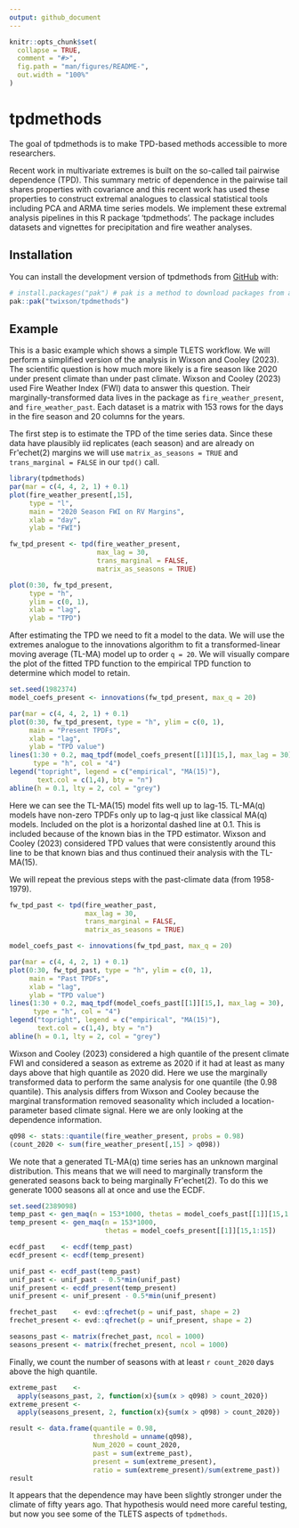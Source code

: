 ```yaml
---
output: github_document
---
```


<!-- README.md is generated from README.Rmd. Please edit that file -->

```r
knitr::opts_chunk$set(
  collapse = TRUE,
  comment = "#>",
  fig.path = "man/figures/README-",
  out.width = "100%"
)
```

# tpdmethods

<!-- badges: start -->
<!-- badges: end -->

The goal of tpdmethods is to make TPD-based methods accessible to more researchers. 

Recent work in multivariate extremes is built on the so-called tail pairwise 
dependence (TPD). This summary metric of dependence in the pairwise tail shares 
properties with covariance and this recent work has used these properties to 
construct extremal analogues to classical statistical tools including PCA and 
ARMA time series models. We implement these extremal analysis pipelines in this 
R package 'tpdmethods'. The package includes datasets and vignettes for 
precipitation and fire weather analyses. 

## Installation

You can install the development version of tpdmethods from [GitHub](https://github.com/) with:

``` r
# install.packages("pak") # pak is a method to download packages from a variety of sources.
pak::pak("twixson/tpdmethods")
```

## Example

This is a basic example which shows a simple TLETS workflow. We will perform a 
simplified version of the analysis in Wixson and Cooley (2023). The scientific 
question is how much more likely is a fire season like 2020 under present 
climate than under past climate. Wixson and Cooley (2023) used Fire Weather Index
(FWI) data to answer this question. Their marginally-transformed data lives in 
the package as `fire_weather_present`, and `fire_weather_past`. Each dataset is 
a matrix with 153 rows for the days in the fire season and 20 columns for the 
years.

The first step is to estimate the TPD of the time series data. Since 
these data have plausibly iid replicates (each season) and are already on 
Fr\'echet(2) margins we will use `matrix_as_seasons = TRUE` and 
`trans_marginal = FALSE` in our `tpd()` call. 

```r
library(tpdmethods)
par(mar = c(4, 4, 2, 1) + 0.1)
plot(fire_weather_present[,15], 
     type = "l",
     main = "2020 Season FWI on RV Margins", 
     xlab = "day", 
     ylab = "FWI")

fw_tpd_present <- tpd(fire_weather_present, 
                      max_lag = 30, 
                      trans_marginal = FALSE, 
                      matrix_as_seasons = TRUE)

plot(0:30, fw_tpd_present, 
     type = "h", 
     ylim = c(0, 1), 
     xlab = "lag", 
     ylab = "TPD")
```

After estimating the TPD we need to fit a model to the data. We will use the 
extremes analogue to the innovations algorithm to fit a transformed-linear 
moving average (TL-MA) model up to order `q = 20`. We will visually compare the 
plot of the fitted TPD function to the empirical TPD function to determine which
model to retain. 

```r
set.seed(1982374)
model_coefs_present <- innovations(fw_tpd_present, max_q = 20)

par(mar = c(4, 4, 2, 1) + 0.1)
plot(0:30, fw_tpd_present, type = "h", ylim = c(0, 1), 
     main = "Present TPDFs", 
     xlab = "lag", 
     ylab = "TPD value")
lines(1:30 + 0.2, maq_tpdf(model_coefs_present[[1]][15,], max_lag = 30), 
      type = "h", col = "4")
legend("topright", legend = c("empirical", "MA(15)"), 
       text.col = c(1,4), bty = "n")
abline(h = 0.1, lty = 2, col = "grey")
```

Here we can see the TL-MA(15) model fits well up to lag-15. TL-MA(q) models have
non-zero TPDFs only up to lag-q just like classical MA(q) models. Included on 
the plot is a horizontal dashed line at 0.1. This is included because of the 
known bias in the TPD estimator. Wixson and Cooley (2023) considered TPD values 
that were consistently around this line to be that known bias and thus 
continued their analysis with the TL-MA(15). 

We will repeat the previous steps with the past-climate data (from 1958-1979). 

```r
fw_tpd_past <- tpd(fire_weather_past, 
                   max_lag = 30, 
                   trans_marginal = FALSE, 
                   matrix_as_seasons = TRUE)

model_coefs_past <- innovations(fw_tpd_past, max_q = 20)

par(mar = c(4, 4, 2, 1) + 0.1)
plot(0:30, fw_tpd_past, type = "h", ylim = c(0, 1), 
     main = "Past TPDFs", 
     xlab = "lag", 
     ylab = "TPD value")
lines(1:30 + 0.2, maq_tpdf(model_coefs_past[[1]][15,], max_lag = 30), 
      type = "h", col = "4")
legend("topright", legend = c("empirical", "MA(15)"), 
       text.col = c(1,4), bty = "n")
abline(h = 0.1, lty = 2, col = "grey")
```

Wixson and Cooley (2023) considered a high quantile of the present climate FWI
and considered a season as extreme as 2020 if it had at least as many days above
that high quantile as 2020 did. Here we use the marginally transformed data to 
perform the same analysis for one quantile (the 0.98 quantile). This analysis 
differs from Wixson and Cooley because the marginal transformation removed 
seasonality which included a location-parameter based climate signal. Here we 
are only looking at the dependence information. 

```r
q098 <- stats::quantile(fire_weather_present, probs = 0.98)
(count_2020 <- sum(fire_weather_present[,15] > q098))
```

We note that a generated TL-MA(q) time series has an unknown marginal 
distribution. This means that we will need to marginally transform the generated
seasons back to being marginally Fr\'echet(2). To do this we generate 1000 
seasons all at once and use the ECDF. 

```r
set.seed(2389098)
temp_past <- gen_maq(n = 153*1000, thetas = model_coefs_past[[1]][15,1:15])
temp_present <- gen_maq(n = 153*1000, 
                        thetas = model_coefs_present[[1]][15,1:15])
```
```r
ecdf_past    <- ecdf(temp_past)
ecdf_present <- ecdf(temp_present)

unif_past <- ecdf_past(temp_past)
unif_past <- unif_past - 0.5*min(unif_past)
unif_present <- ecdf_present(temp_present)
unif_present <- unif_present - 0.5*min(unif_present)

frechet_past    <- evd::qfrechet(p = unif_past, shape = 2)
frechet_present <- evd::qfrechet(p = unif_present, shape = 2)

seasons_past <- matrix(frechet_past, ncol = 1000)
seasons_present <- matrix(frechet_present, ncol = 1000)
```

Finally, we count the number of seasons with at least `r count_2020` days above
the high quantile. 

```r
extreme_past    <- 
  apply(seasons_past, 2, function(x){sum(x > q098) > count_2020})
extreme_present <- 
  apply(seasons_present, 2, function(x){sum(x > q098) > count_2020})

result <- data.frame(quantile = 0.98,
                     threshold = unname(q098),
                     Num_2020 = count_2020,
                     past = sum(extreme_past),
                     present = sum(extreme_present),
                     ratio = sum(extreme_present)/sum(extreme_past))
result
```

It appears that the dependence may have been slightly stronger under the climate
of fifty years ago. That hypothesis would need more careful testing, but now you 
see some of the TLETS aspects of `tpdmethods`. 
